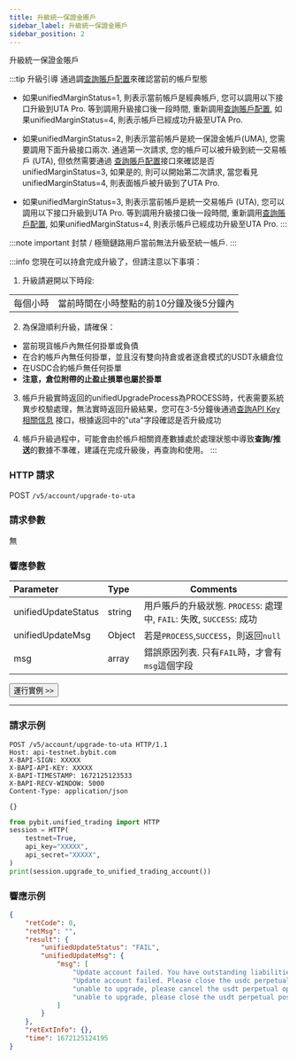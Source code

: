 ```yaml
---
title: 升級統一保證金賬戶
sidebar_label: 升級統一保證金賬戶
sidebar_position: 2
---
```

升級統一保證金賬戶

:::tip 升級引導
通過調[查詢賬戶配置](account-info)來確認當前的帳戶型態

* 如果unifiedMarginStatus=1, 則表示當前帳戶是經典帳戶, 您可以調用以下接口升級到UTA Pro. 等到調用升級接口後一段時間, 重新調用[查詢賬戶配置](account-info),
如果unifiedMarginStatus=4, 則表示帳戶已經成功升級至UTA Pro.

* 如果unifiedMarginStatus=2, 則表示當前帳戶是統一保證金帳戶(UMA), 您需要調用下面升級接口兩次. 通過第一次請求, 您的帳戶可以被升級到統一交易帳戶 (UTA), 但依然需要通過
[查詢賬戶配置](account-info)接口來確認是否unifiedMarginStatus=3, 如果是的, 則可以開始第二次請求, 當您看見unifiedMarginStatus=4, 則表面帳戶被升級到了UTA Pro.

* 如果unifiedMarginStatus=3, 則表示當前帳戶是統一交易帳戶 (UTA), 您可以調用以下接口升級到UTA Pro. 等到調用升級接口後一段時間, 重新調用[查詢賬戶配置](account-info),
如果unifiedMarginStatus=4, 則表示帳戶已經成功升級至UTA Pro.
:::

:::note important
封禁 / 極簡鏈路用戶當前無法升級至統一帳戶.
:::

:::info
您現在可以持倉完成升級了，但請注意以下事項：
1. 升級請避開以下時段:

| | |
|:----- |:-----|
|每個小時 | 當前時間在小時整點的前10分鐘及後5分鐘內 |

2. 為保證順利升級，請確保：
* 當前現貨帳戶內無任何掛單或負債
* 在合約帳戶內無任何掛單，並且沒有雙向持倉或者逐倉模式的USDT永續倉位
* 在USDC合約帳戶無任何掛單
* **注意，倉位附帶的止盈止損單也屬於掛單**

3. 帳戶升級實時返回的unifiedUpgradeProcess為PROCESS時，代表需要系統異步校驗處理，無法實時返回升級結果，您可在3-5分鐘後通過[查詢API Key相關信息](../user/apikey-info)
接口，根據返回中的"uta"字段確認是否升級成功

4. 帳戶升級過程中，可能會由於帳戶相關資產數據處於處理狀態中導致**查詢/推送**的數據不準確，建議在完成升級後，再查詢和使用。
:::

### HTTP 請求
POST `/v5/account/upgrade-to-uta`

### 請求參數
無

### 響應參數
| Parameter | Type | Comments|
|:----- |:-----|----- |
|unifiedUpdateStatus |string |用戶賬戶的升級狀態. `PROCESS`: 處理中, `FAIL`: 失敗, `SUCCESS`: 成功 |
|unifiedUpdateMsg |Object |若是`PROCESS`,`SUCCESS`，則返回`null` |
|msg |array |錯誤原因列表. 只有`FAIL`時，才會有`msg`這個字段 |

<a href="/api-explorer/v5/account/upgrade-unified-account"><Button>運行實例 >></Button></a>

---

### 請求示例

<Tabs groupId="programming-languages">
<TabItem value="http" label="HTTP">

```http
POST /v5/account/upgrade-to-uta HTTP/1.1
Host: api-testnet.bybit.com
X-BAPI-SIGN: XXXXX
X-BAPI-API-KEY: XXXXX
X-BAPI-TIMESTAMP: 1672125123533
X-BAPI-RECV-WINDOW: 5000
Content-Type: application/json

{}
```

</TabItem>
<TabItem value="python" label="Python">

```python
from pybit.unified_trading import HTTP
session = HTTP(
    testnet=True,
    api_key="XXXXX",
    api_secret="XXXXX",
)
print(session.upgrade_to_unified_trading_account())
```

</TabItem>
</Tabs>

### 響應示例

```json
{
    "retCode": 0,
    "retMsg": "",
    "result": {
        "unifiedUpdateStatus": "FAIL",
        "unifiedUpdateMsg": {
            "msg": [
                "Update account failed. You have outstanding liabilities in your Spot account.",
                "Update account failed. Please close the usdc perpetual positions in USDC Account.",
                "unable to upgrade, please cancel the usdt perpetual open orders in USDT account.",
                "unable to upgrade, please close the usdt perpetual positions in USDT account."
            ]
        }
    },
    "retExtInfo": {},
    "time": 1672125124195
}
```
